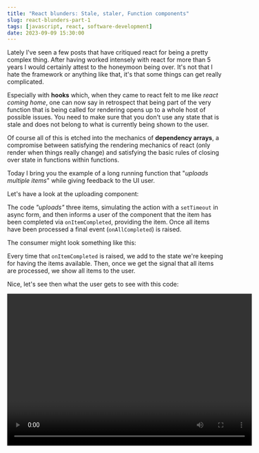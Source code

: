 ```yaml
---
title: "React blunders: Stale, staler, Function components"
slug: react-blunders-part-1
tags: [javascript, react, software-development]
date: 2023-09-09 15:30:00
---
```


Lately I've seen a few posts that have critiqued react for being a pretty complex thing. 
After having worked intensely with react for more than 5 years I would certainly attest to the honeymoon being over.
It's not that I hate the framework or anything like that, it's that some things can get really complicated.

Especially with **hooks** which, when they came to react felt to me like _react coming home_, one can now say in retrospect that
being part of the very function that is being called for rendering opens up to a whole host of possible issues. 
You need to make sure that you don't use any state that is stale and does not belong to what is currently 
being shown to the user. 

Of course all of this is etched into the mechanics of **dependency arrays**, a compromise between satisfying the rendering mechanics
of react (only render when things really change) and satisfying the basic rules of closing over state in functions within functions.

Today I bring you the example of a long running function that "_uploads multiple items_" while giving feedback to the UI user.

Let's have a look at the uploading component:

<GHEmbed repo="react-issues-1" branch="baseline" file="src/Uploader.jsx" start={4} end={15} />

The code _"uploads"_ three items, simulating the action with a `setTimeout` in async form, and then informs a user of the component that
the item has been completed via `onItemCompleted`, providing the item. Once all items have been processed a final event (`onAllCompleted`) is raised.

The consumer might look something like this:

<GHEmbed repo="react-issues-1" branch="baseline" file="src/App.jsx" start={5} end={22} />

Every time that `onItemCompleted` is raised, we add to the state we're keeping for having the items available. Then, once we get the
signal that all items are processed, we show all items to the user.

Nice, let's see then what the user gets to see with this code:

<Video width="568" height="352" name="react-try1.mp4" />

According to the code I would have expected that

* On each item completed event, I get to see all items that have been added to my list of items already
* When the all completed event is raised I get to do sth with all those items that have been collected up to that point.

But why? As a solid react dev I didn't use any of the dangerous stuff like `useCallback` etc where a dependency array needs 
to be defined... all my functions are fresh, are they not?

Here is the point where I let you think what is happening...

![waiting for you](/assets/dog-waiting.gif)
<figcaption>I can wait :)</figcaption>

What is happening is that even though all kinds of things around the `upload` function in the Uploader change because we are 
triggering rerenders and what-have-you, the initial `upload` instance that was called is still running through its lifetime,
using all those references that were closed over the moment the `Uploader` rendered for the first time.

But Frank, you say, how the hell am I supposed to avoid that? The uploader runs for as long as it has to run - how can we make this fly
nonetheless?

That's what we'll look at in the next post.